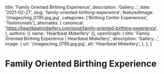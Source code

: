   title: 'Family Oriented Birthing Experience',
  description: 'Gallery...',
  date: '2021-02-27',
  slug: 'family-oriented-birthing-experience',
  featuredImage: '/images/img_0795.jpg.jpg',
  categories: ['Birthing Center Experiences', 'Testimonials'],
  alternates: {
    canonical: 'https://heartbeatmidwifery.com/post/family-oriented-birthing-experience',
  },
  authors: [{ name: 'Heartbeat Midwifery' }],
  openGraph: {
    title: 'Family Oriented Birthing Experience | Heartbeat Midwifery',
    description: 'Gallery...',
    image: {
      url: '/images/img_0795.jpg.jpg',
      alt: 'Heartbeat Midwifery',
    },
  },
}


# Family Oriented Birthing Experience

<Gallery columns={1}>
  <GalleryItem
    src="/images/img_0795.jpg.jpg"
    size="large"
  />
  <GalleryItem
    src="/images/img_0501.jpg.jpg"
    size="large"
  />
  <GalleryItem
    src="/images/img_0792.jpg"
    size="large"
  />
</Gallery>
